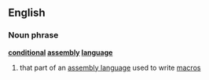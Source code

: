 ==English==
===Noun phrase===
{{wikipedia}}
'''[[conditional]] [[assembly]] [[language]]'''
#{{computing}} that part of an [[assembly language]] used to write [[macro]]s